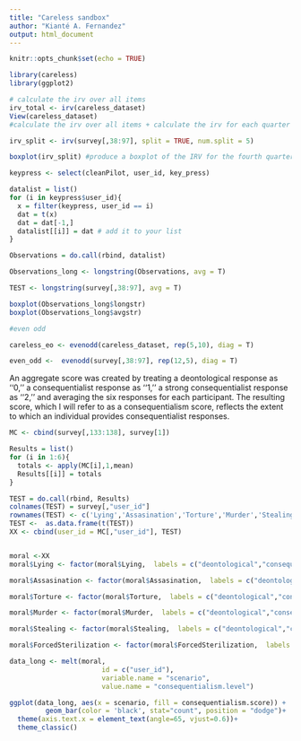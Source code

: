 ```yaml
---
title: "Careless sandbox"
author: "Kianté A. Fernandez"
output: html_document
---
```


```r
knitr::opts_chunk$set(echo = TRUE)
```

```r
library(careless)
library(ggplot2)
```


```r
# calculate the irv over all items
irv_total <- irv(careless_dataset)
View(careless_dataset)
#calculate the irv over all items + calculate the irv for each quarter of the questionnaire

irv_split <- irv(survey[,38:97], split = TRUE, num.split = 5)

boxplot(irv_split) #produce a boxplot of the IRV for the fourth quarter
```


```r
keypress <- select(cleanPilot, user_id, key_press)

datalist = list()
for (i in keypress$user_id){
  x = filter(keypress, user_id == i)
  dat = t(x)
  dat = dat[-1,]
  datalist[[i]] = dat # add it to your list
}

Observations = do.call(rbind, datalist)

Observations_long <- longstring(Observations, avg = T)

TEST <- longstring(survey[,38:97], avg = T)

boxplot(Observations_long$longstr)
boxplot(Observations_long$avgstr)


```

```r
#even odd

careless_eo <- evenodd(careless_dataset, rep(5,10), diag = T)

even_odd <-  evenodd(survey[,38:97], rep(12,5), diag = T)
```

An aggregate score was created by treating a deontological
response as ‘‘0,’’ a consequentialist response as ‘‘1,’’ a strong consequentialist response as
‘‘2,’’ and averaging the six responses for each participant. The resulting score, which I will
refer to as a consequentialism score, reflects the extent to which an individual provides
consequentialist responses.

```r


MC <- cbind(survey[,133:138], survey[1])

Results = list()
for (i in 1:6){
  totals <- apply(MC[i],1,mean)
  Results[[i]] = totals 
}

TEST = do.call(rbind, Results)
colnames(TEST) = survey[,"user_id"]
rownames(TEST) <- c('Lying','Assasination','Torture','Murder','Stealing','ForcedSterilization')
TEST <-  as.data.frame(t(TEST))
XX <- cbind(user_id = MC[,"user_id"], TEST)


moral <-XX
moral$Lying <- factor(moral$Lying,  labels = c("deontological","consequentialist", "strong consequentialist"), levels = c(0,1,2))

moral$Assasination <- factor(moral$Assasination,  labels = c("deontological","consequentialist", "strong consequentialist"), levels = c(0,1,2))

moral$Torture <- factor(moral$Torture,  labels = c("deontological","consequentialist", "strong consequentialist"), levels = c(0,1,2))

moral$Murder <- factor(moral$Murder,  labels = c("deontological","consequentialist", "strong consequentialist"), levels = c(0,1,2))

moral$Stealing <- factor(moral$Stealing,  labels = c("deontological","consequentialist", "strong consequentialist"), levels = c(0,1,2))

moral$ForcedSterilization <- factor(moral$ForcedSterilization,  labels = c("deontological","consequentialist", "strong consequentialist"), levels = c(0,1,2))

data_long <- melt(moral, 
                       id = c("user_id"),
                       variable.name = "scenario", 
                       value.name = "consequentialism.level")

ggplot(data_long, aes(x = scenario, fill = consequentialism.score)) +
         geom_bar(color = 'black', stat="count", position = "dodge")+
  theme(axis.text.x = element_text(angle=65, vjust=0.6))+
  theme_classic()




```




